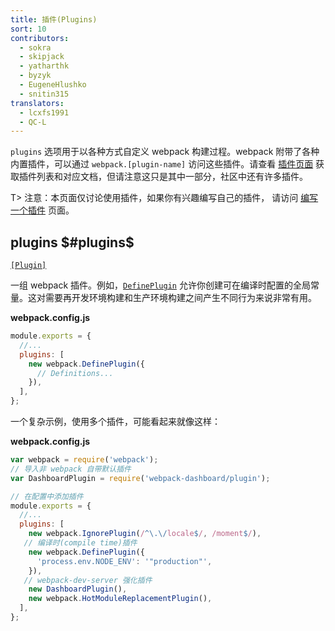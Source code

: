 ```yaml
---
title: 插件(Plugins)
sort: 10
contributors:
  - sokra
  - skipjack
  - yatharthk
  - byzyk
  - EugeneHlushko
  - snitin315
translators:
  - lcxfs1991
  - QC-L
---
```


`plugins` 选项用于以各种方式自定义 webpack 构建过程。webpack 附带了各种内置插件，可以通过 `webpack.[plugin-name]` 访问这些插件。请查看 [插件页面](/plugins) 获取插件列表和对应文档，但请注意这只是其中一部分，社区中还有许多插件。

T> 注意：本页面仅讨论使用插件，如果你有兴趣编写自己的插件，
请访问 [编写一个插件](/contribute/writing-a-plugin/) 页面。

## plugins $#plugins$

[`[Plugin]`](/plugins/)

一组 webpack 插件。例如，[`DefinePlugin`](/plugins/define-plugin/) 允许你创建可在编译时配置的全局常量。这对需要再开发环境构建和生产环境构建之间产生不同行为来说非常有用。

**webpack.config.js**

```js
module.exports = {
  //...
  plugins: [
    new webpack.DefinePlugin({
      // Definitions...
    }),
  ],
};
```

一个复杂示例，使用多个插件，可能看起来就像这样：

**webpack.config.js**

```js
var webpack = require('webpack');
// 导入非 webpack 自带默认插件
var DashboardPlugin = require('webpack-dashboard/plugin');

// 在配置中添加插件
module.exports = {
  //...
  plugins: [
    new webpack.IgnorePlugin(/^\.\/locale$/, /moment$/),
   // 编译时(compile time)插件
    new webpack.DefinePlugin({
      'process.env.NODE_ENV': '"production"',
    }),
   // webpack-dev-server 强化插件
    new DashboardPlugin(),
    new webpack.HotModuleReplacementPlugin(),
  ],
};
```
